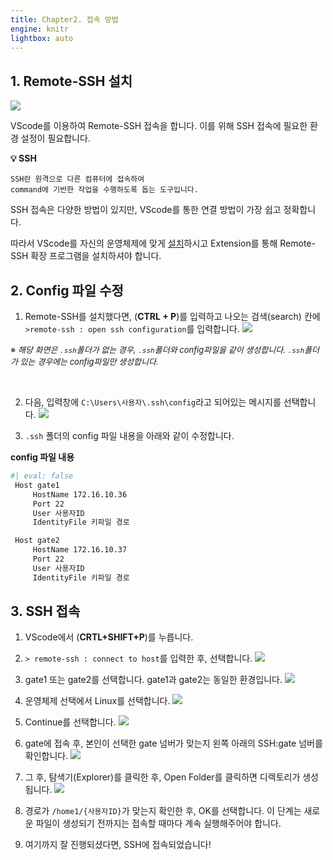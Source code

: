 ```yaml
---
title: Chapter2. 접속 방법
engine: knitr
lightbox: auto
---
```


## 1. Remote-SSH 설치 {.unnumbered}

![](./jpg/extension_2.jpg)

VScode를 이용하여 Remote-SSH 접속을 합니다. 이를 위해 SSH 접속에 필요한 환경 설정이 필요합니다.

**💡 SSH**

    SSH란 원격으로 다른 컴퓨터에 접속하여 
    command에 기반한 작업을 수행하도록 돕는 도구입니다.

SSH 접속은 다양한 방법이 있지만, VScode를 통한 연결 방법이 가장 쉽고 정확합니다. 

따라서 VScode를 자신의 운영체제에 맞게 [설치](https://code.visualstudio.com/download)하시고
Extension를 통해 Remote-SSH 확장 프로그램을 설치하셔야 합니다. 




## 2. Config 파일 수정 {.unnumbered}

1. Remote-SSH를 설치했다면, (**CTRL + P**)를 입력하고 나오는 검색(search) 칸에 `>remote-ssh : open ssh configuration`를 입력합니다.
 ![](./jpg/remotessh_2.jpg)

<div style="font-size: 13px;">※ *해당 화면은 `.ssh`폴더가 없는 경우, `.ssh`폴더와 config파일을 같이 생성합니다. `.ssh`폴더가 있는 경우에는 config파일만 생성합니다.*</div>
<br>

2. 다음, 입력창에 `C:\Users\사용자\.ssh\config`라고 되어있는 메시지를 선택합니다.
 ![](./jpg/config_2.jpg)

3. `.ssh` 폴더의 config 파일 내용을 아래와 같이 수정합니다.


**config 파일 내용**

```bash
#| eval: false
 Host gate1
     HostName 172.16.10.36
     Port 22
     User 사용자ID
     IdentityFile 키파일 경로

 Host gate2
     HostName 172.16.10.37
     Port 22
     User 사용자ID
     IdentityFile 키파일 경로
```


## 3. SSH 접속 {.unnumbered}

1. VScode에서 (**CRTL+SHIFT+P**)를 누릅니다.

2. `> remote-ssh : connect to host`를 입력한 후, 선택합니다.
 ![](./jpg/step1_2.jpg)

3. gate1 또는 gate2를 선택합니다. gate1과 gate2는 동일한 환경입니다.
 ![](./jpg/step2_2.jpg)

4. 운영체제 선택에서 Linux를 선택합니다.
 ![](./jpg/step3_2.jpg)

5. Continue를 선택합니다.
 ![](./jpg/step4_2.jpg)

6. gate에 접속 후, 본인이 선택한 gate 넘버가 맞는지 왼쪽 아래의 SSH:gate 넘버를 확인합니다.
 ![](./jpg/step5_2.jpg)

7. 그 후, 탐색기(Explorer)를 클릭한 후, Open Folder를 클릭하면 디렉토리가 생성됩니다.
 ![](./jpg/step6_2.jpg)

8. 경로가 `/home1/{사용자ID}`가 맞는지 확인한 후, OK를 선택합니다. 이 단계는 새로운 파일이 생성되기 전까지는 접속할 때마다 계속 실행해주어야 합니다.

9. 여기까지 잘 진행되셨다면, SSH에 접속되었습니다!